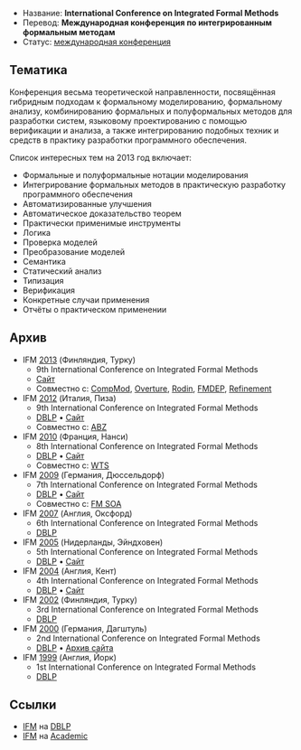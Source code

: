 * Название: '''International Conference on Integrated Formal Methods'''
* Перевод: '''Международная конференция по интегрированным формальным методам'''
* Статус: [[International-Conference|международная конференция]]

== Тематика ==
Конференция весьма теоретической направленности, посвящённая гибридным подходам к формальному моделированию, формальному анализу, комбинированию формальных и полуформальных методов для разработки систем, языковому проектированию с помощью верификации и анализа, а также интегрированию подобных техник и средств в практику разработки программного обеспечения.

Список интересных тем на 2013 год включает:
* Формальные и полуформальные нотации моделирования
* Интегрирование формальных методов в практическую разработку программного обеспечения
* Автоматизированные улучшения
* Автоматическое доказательство теорем
* Практически применимые инструменты
* Логика
* Проверка моделей
* Преобразование моделей
* Семантика
* Статический анализ
* Типизация
* Верификация
* Конкретные случаи применения
* Отчёты о практическом применении

== Архив ==
* IFM [[2013]] (Финляндия, Турку)
** 9th International Conference on Integrated Formal Methods
** [http://www.it.abo.fi/iFM2013/ Сайт]
** Совместно с: [[CompMod]], [[Overture]], [[Rodin]], [[FMDEP]], [[Refinement]]
* IFM [[2012]] (Италия, Пиза)
** 9th International Conference on Integrated Formal Methods
** [http://dblp.uni-trier.de/db/conf/ifm/ifm2012.html DBLP] • [http://ifm-abz.isti.cnr.it/page21/indexifm.html Сайт]
** Совместно с: [[ABZ]]
* IFM [[2010]] (Франция, Нанси)
** 8th International Conference on Integrated Formal Methods
** [http://dblp.uni-trier.de/db/conf/ifm/ifm2010.html DBLP] • [http://ifm2010.loria.fr/ Сайт]
** Совместно с: [[WTS]]
* IFM [[2009]] (Германия, Дюссельдорф)
** 7th International Conference on Integrated Formal Methods
** [http://dblp.uni-trier.de/db/conf/ifm/ifm2009.html DBLP] • [http://www.formal-methods.de/ifm09/ Сайт]
** Совместно с: [[FM SOA]]
* IFM [[2007]] (Англия, Оксфорд)
** 6th International Conference on Integrated Formal Methods
** [http://dblp.uni-trier.de/db/conf/ifm/ifm2007.html DBLP]
* IFM [[2005]] (Нидерланды, Эйндховен)
** 5th International Conference on Integrated Formal Methods
** [http://dblp.uni-trier.de/db/conf/ifm/ifm2005.html DBLP] • [http://www.win.tue.nl/ifm/ Сайт]
* IFM [[2004]] (Англия, Кент)
** 4th International Conference on Integrated Formal Methods
** [http://dblp.uni-trier.de/db/conf/ifm/ifm2004.html DBLP] • [http://www.cs.kent.ac.uk/events/conf/2004/ifm/ Сайт]
* IFM [[2002]] (Финляндия, Турку)
** 3rd International Conference on Integrated Formal Methods
** [http://dblp.uni-trier.de/db/conf/ifm/ifm2002.html DBLP]
* IFM [[2000]] (Германия, Дагштуль)
** 2nd International Conference on Integrated Formal Methods
** [http://dblp.uni-trier.de/db/conf/ifm/ifm2000.html DBLP] • [http://web.archive.org/web/20100419200511/http://www.uebb.cs.tu-berlin.de/ifm00/ Архив сайта]
* IFM [[1999]] (Англия, Йорк)
** 1st International Conference on Integrated Formal Methods
** [http://dblp.uni-trier.de/db/conf/ifm/ifm1999.html DBLP]

== Ссылки ==
* [http://dblp.uni-trier.de/db/conf/ifm/ IFM] на [[DBLP]]
* [http://academic.research.microsoft.com/Conference/59/ IFM] на [[Academic]]
